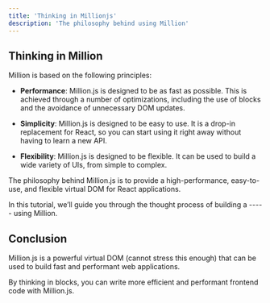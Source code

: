 ```yaml
---
title: 'Thinking in Millionjs'
description: 'The philosophy behind using Million'
---
```


## Thinking in Million

Million is based on the following principles:

- __Performance__: Million.js is designed to be as fast as possible. This is achieved through a number of optimizations, including the use of blocks and the avoidance of unnecessary DOM updates.

- __Simplicity__: Million.js is designed to be easy to use. It is a drop-in replacement for React, so you can start using it right away without having to learn a new API.

- __Flexibility__: Million.js is designed to be flexible. It can be used to build a wide variety of UIs, from simple to complex.


The philosophy behind Million.js is to provide a high-performance, easy-to-use, and flexible virtual DOM for React applications.

In this tutorial, we’ll guide you through the thought process of building a ----- using Million.





## Conclusion

Million.js is a powerful virtual DOM (cannot stress this enough) that can be used to build fast and performant web applications. 

By thinking in blocks, you can write more efficient and performant frontend code with Million.js.






